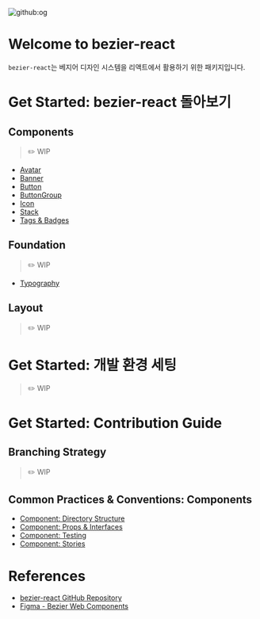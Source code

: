 
<Meta title="Intro" />

![github:og](https://repository-images.githubusercontent.com/262985799/f1eebb80-b7cf-11eb-9606-f47f99ff9ece)

# Welcome to bezier-react

`bezier-react`는 베지어 디자인 시스템을 리액트에서 활용하기 위한 패키지입니다.

# Get Started: bezier-react 돌아보기

## Components

> ✏️ WIP

- [Avatar](/docs/components-avatars--overview)
- [Banner](/docs/components-banner--overview)
- [Button](/docs/components-button--overview-cta)
- [ButtonGroup](/docs/components-buttongroup--composition)
- [Icon](/docs/components-icon--overview)
- [Stack](/docs/components-stack--overview)
- [Tags & Badges](/docs/components-tagbadge--overview)

## Foundation

> ✏️ WIP

- [Typography](/docs/foundation-typography--overview)

## Layout

> ✏️ WIP

# Get Started: 개발 환경 세팅

> ✏️ WIP

# Get Started: Contribution Guide

## Branching Strategy

> ✏️ WIP

## Common Practices & Conventions: Components

- [Component: Directory Structure](/story/guide-component-directory-structure--page)
- [Component: Props & Interfaces](/docs/guide-component-props-interfaces--render-config-props-text-props-as)
- [Component: Testing](/story/guide-component-testing--page)
- [Component: Stories](/docs/guide-component-stories--button)

# References
- [bezier-react GitHub Repository](https://github.com/channel-io/bezier-react)
- [Figma - Bezier Web Components](https://www.figma.com/file/99k33ZxchcPKTz2tzJlZeE/Components)
